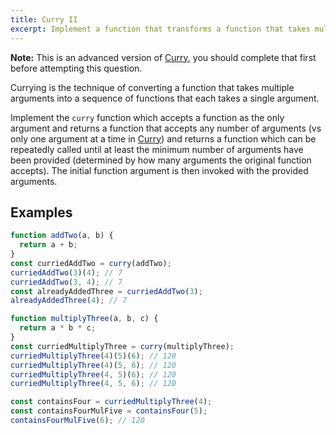 ```yaml
---
title: Curry II
excerpt: Implement a function that transforms a function that takes multiple arguments into a function that can be repeatedly called with any number of arguments
---
```


**Note:** This is an advanced version of [Curry](/questions/javascript/curry), you should complete that first before attempting this question.

Currying is the technique of converting a function that takes multiple arguments into a sequence of functions that each takes a single argument.

Implement the `curry` function which accepts a function as the only argument and returns a function that accepts any number of arguments (vs only one argument at a time in [Curry](/questions/javascript/curry)) and returns a function which can be repeatedly called until at least the minimum number of arguments have been provided (determined by how many arguments the original function accepts). The initial function argument is then invoked with the provided arguments.

## Examples

```js
function addTwo(a, b) {
  return a + b;
}
const curriedAddTwo = curry(addTwo);
curriedAddTwo(3)(4); // 7
curriedAddTwo(3, 4); // 7
const alreadyAddedThree = curriedAddTwo(3);
alreadyAddedThree(4); // 7
```

```js
function multiplyThree(a, b, c) {
  return a * b * c;
}
const curriedMultiplyThree = curry(multiplyThree);
curriedMultiplyThree(4)(5)(6); // 120
curriedMultiplyThree(4)(5, 6); // 120
curriedMultiplyThree(4, 5)(6); // 120
curriedMultiplyThree(4, 5, 6); // 120

const containsFour = curriedMultiplyThree(4);
const containsFourMulFive = containsFour(5);
containsFourMulFive(6); // 120
```
